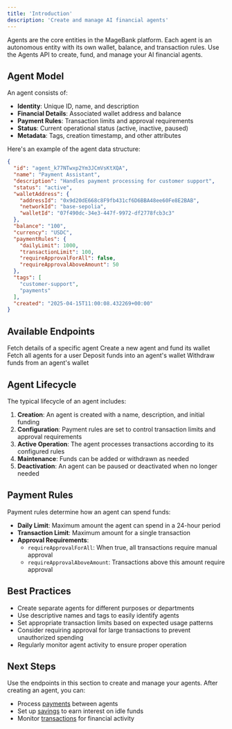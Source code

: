 ```yaml
---
title: 'Introduction'
description: 'Create and manage AI financial agents'
---
```


Agents are the core entities in the MageBank platform. Each agent is an autonomous entity with its own wallet, balance, and transaction rules. Use the Agents API to create, fund, and manage your AI financial agents.

## Agent Model

An agent consists of:

- **Identity**: Unique ID, name, and description
- **Financial Details**: Associated wallet address and balance
- **Payment Rules**: Transaction limits and approval requirements 
- **Status**: Current operational status (active, inactive, paused)
- **Metadata**: Tags, creation timestamp, and other attributes

Here's an example of the agent data structure:

```json
{
  "id": "agent_k77NTwxp2Ym3JCmVsKtXQA",
  "name": "Payment Assistant",
  "description": "Handles payment processing for customer support",
  "status": "active",
  "walletAddress": {
    "addressId": "0x9d20dE668c8F9fb431cf6D6BBA48ee60Fe8E2BAB",
    "networkId": "base-sepolia",
    "walletId": "07f490dc-34e3-447f-9972-df2778fcb3c3"
  },
  "balance": "100",
  "currency": "USDC",
  "paymentRules": {
    "dailyLimit": 1000,
    "transactionLimit": 100,
    "requireApprovalForAll": false,
    "requireApprovalAboveAmount": 50
  },
  "tags": [
    "customer-support",
    "payments"
  ],
  "created": "2025-04-15T11:00:08.432269+00:00"
}
```

## Available Endpoints

<CardGroup>
  <Card title="Get Agent" icon="eye" href="/api-reference/agents/get-agent">
    Fetch details of a specific agent
  </Card>
  <Card title="Create Agent" icon="plus" href="/api-reference/agents/create-agent">
    Create a new agent and fund its wallet
  </Card>
  <Card title="List User Agents" icon="list" href="/api-reference/agents/get-user-agents">
    Fetch all agents for a user
  </Card>
  <Card title="Deposit to Agent" icon="arrow-down" href="/api-reference/agents/deposit">
    Deposit funds into an agent's wallet
  </Card>
  <Card title="Withdraw from Agent" icon="arrow-up" href="/api-reference/agents/withdraw">
    Withdraw funds from an agent's wallet
  </Card>
</CardGroup>

## Agent Lifecycle

The typical lifecycle of an agent includes:

1. **Creation**: An agent is created with a name, description, and initial funding
2. **Configuration**: Payment rules are set to control transaction limits and approval requirements
3. **Active Operation**: The agent processes transactions according to its configured rules
4. **Maintenance**: Funds can be added or withdrawn as needed
5. **Deactivation**: An agent can be paused or deactivated when no longer needed

## Payment Rules

Payment rules determine how an agent can spend funds:

- **Daily Limit**: Maximum amount the agent can spend in a 24-hour period
- **Transaction Limit**: Maximum amount for a single transaction
- **Approval Requirements**:
  - `requireApprovalForAll`: When true, all transactions require manual approval
  - `requireApprovalAboveAmount`: Transactions above this amount require approval

## Best Practices

- Create separate agents for different purposes or departments
- Use descriptive names and tags to easily identify agents
- Set appropriate transaction limits based on expected usage patterns
- Consider requiring approval for large transactions to prevent unauthorized spending
- Regularly monitor agent activity to ensure proper operation

## Next Steps

Use the endpoints in this section to create and manage your agents. After creating an agent, you can:

- Process [payments](/api-reference/payments/introduction) between agents
- Set up [savings](/api-reference/savings/introduction) to earn interest on idle funds
- Monitor [transactions](/api-reference/transactions/introduction) for financial activity